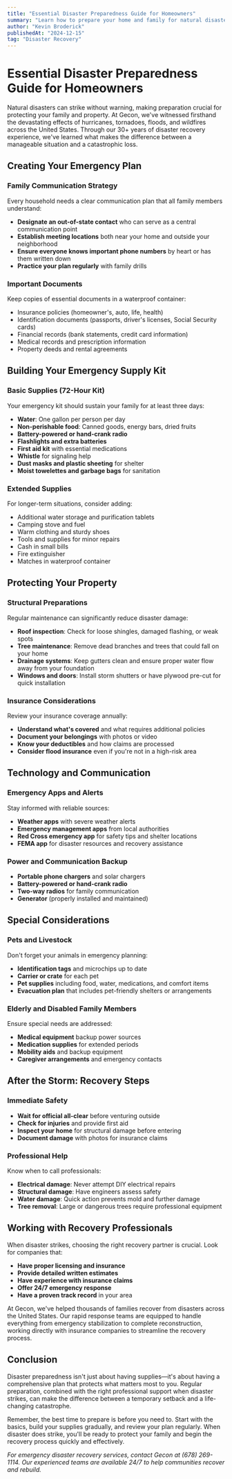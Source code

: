 ```yaml
---
title: "Essential Disaster Preparedness Guide for Homeowners"
summary: "Learn how to prepare your home and family for natural disasters with this comprehensive guide covering emergency planning, supply kits, and property protection."
author: "Kevin Broderick"
publishedAt: "2024-12-15"
tag: "Disaster Recovery"
---
```


# Essential Disaster Preparedness Guide for Homeowners

Natural disasters can strike without warning, making preparation crucial for protecting your family and property. At Gecon, we've witnessed firsthand the devastating effects of hurricanes, tornadoes, floods, and wildfires across the United States. Through our 30+ years of disaster recovery experience, we've learned what makes the difference between a manageable situation and a catastrophic loss.

## Creating Your Emergency Plan

### Family Communication Strategy

Every household needs a clear communication plan that all family members understand:

- **Designate an out-of-state contact** who can serve as a central communication point
- **Establish meeting locations** both near your home and outside your neighborhood
- **Ensure everyone knows important phone numbers** by heart or has them written down
- **Practice your plan regularly** with family drills

### Important Documents

Keep copies of essential documents in a waterproof container:

- Insurance policies (homeowner's, auto, life, health)
- Identification documents (passports, driver's licenses, Social Security cards)
- Financial records (bank statements, credit card information)
- Medical records and prescription information
- Property deeds and rental agreements

## Building Your Emergency Supply Kit

### Basic Supplies (72-Hour Kit)

Your emergency kit should sustain your family for at least three days:

- **Water**: One gallon per person per day
- **Non-perishable food**: Canned goods, energy bars, dried fruits
- **Battery-powered or hand-crank radio**
- **Flashlights and extra batteries**
- **First aid kit** with essential medications
- **Whistle** for signaling help
- **Dust masks and plastic sheeting** for shelter
- **Moist towelettes and garbage bags** for sanitation

### Extended Supplies

For longer-term situations, consider adding:

- Additional water storage and purification tablets
- Camping stove and fuel
- Warm clothing and sturdy shoes
- Tools and supplies for minor repairs
- Cash in small bills
- Fire extinguisher
- Matches in waterproof container

## Protecting Your Property

### Structural Preparations

Regular maintenance can significantly reduce disaster damage:

- **Roof inspection**: Check for loose shingles, damaged flashing, or weak spots
- **Tree maintenance**: Remove dead branches and trees that could fall on your home
- **Drainage systems**: Keep gutters clean and ensure proper water flow away from your foundation
- **Windows and doors**: Install storm shutters or have plywood pre-cut for quick installation

### Insurance Considerations

Review your insurance coverage annually:

- **Understand what's covered** and what requires additional policies
- **Document your belongings** with photos or video
- **Know your deductibles** and how claims are processed
- **Consider flood insurance** even if you're not in a high-risk area

## Technology and Communication

### Emergency Apps and Alerts

Stay informed with reliable sources:

- **Weather apps** with severe weather alerts
- **Emergency management apps** from local authorities
- **Red Cross emergency app** for safety tips and shelter locations
- **FEMA app** for disaster resources and recovery assistance

### Power and Communication Backup

- **Portable phone chargers** and solar chargers
- **Battery-powered or hand-crank radio**
- **Two-way radios** for family communication
- **Generator** (properly installed and maintained)

## Special Considerations

### Pets and Livestock

Don't forget your animals in emergency planning:

- **Identification tags** and microchips up to date
- **Carrier or crate** for each pet
- **Pet supplies** including food, water, medications, and comfort items
- **Evacuation plan** that includes pet-friendly shelters or arrangements

### Elderly and Disabled Family Members

Ensure special needs are addressed:

- **Medical equipment** backup power sources
- **Medication supplies** for extended periods
- **Mobility aids** and backup equipment
- **Caregiver arrangements** and emergency contacts

## After the Storm: Recovery Steps

### Immediate Safety

- **Wait for official all-clear** before venturing outside
- **Check for injuries** and provide first aid
- **Inspect your home** for structural damage before entering
- **Document damage** with photos for insurance claims

### Professional Help

Know when to call professionals:

- **Electrical damage**: Never attempt DIY electrical repairs
- **Structural damage**: Have engineers assess safety
- **Water damage**: Quick action prevents mold and further damage
- **Tree removal**: Large or dangerous trees require professional equipment

## Working with Recovery Professionals

When disaster strikes, choosing the right recovery partner is crucial. Look for companies that:

- **Have proper licensing and insurance**
- **Provide detailed written estimates**
- **Have experience with insurance claims**
- **Offer 24/7 emergency response**
- **Have a proven track record** in your area

At Gecon, we've helped thousands of families recover from disasters across the United States. Our rapid response teams are equipped to handle everything from emergency stabilization to complete reconstruction, working directly with insurance companies to streamline the recovery process.

## Conclusion

Disaster preparedness isn't just about having supplies—it's about having a comprehensive plan that protects what matters most to you. Regular preparation, combined with the right professional support when disaster strikes, can make the difference between a temporary setback and a life-changing catastrophe.

Remember, the best time to prepare is before you need to. Start with the basics, build your supplies gradually, and review your plan regularly. When disaster does strike, you'll be ready to protect your family and begin the recovery process quickly and effectively.

*For emergency disaster recovery services, contact Gecon at (678) 269-1114. Our experienced teams are available 24/7 to help communities recover and rebuild.*